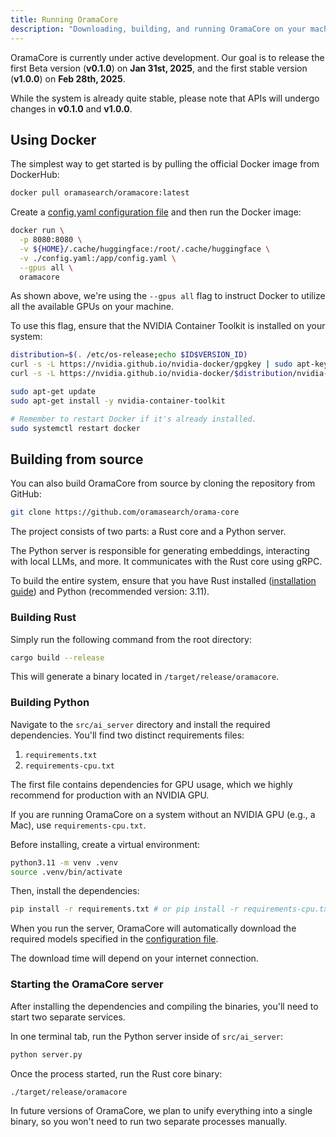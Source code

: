 ```yaml
---
title: Running OramaCore
description: "Downloading, building, and running OramaCore on your machine or in production. "
---
```


OramaCore is currently under active development. Our goal is to release the first Beta version (**v0.1.0**) on **Jan 31st, 2025**, and the first stable version (**v1.0.0**) on **Feb 28th, 2025**.

While the system is already quite stable, please note that APIs will undergo changes in **v0.1.0** and **v1.0.0**.

## Using Docker

The simplest way to get started is by pulling the official Docker image from DockerHub:

```sh
docker pull oramasearch/oramacore:latest
```

Create a [config.yaml configuration file](/docs/getting-started/configuration) and then run the Docker image:

```sh
docker run \
  -p 8080:8080 \
  -v ${HOME}/.cache/huggingface:/root/.cache/huggingface \
  -v ./config.yaml:/app/config.yaml \
  --gpus all \
  oramacore
```

As shown above, we're using the `--gpus all` flag to instruct Docker to utilize all the available GPUs on your machine.

To use this flag, ensure that the NVIDIA Container Toolkit is installed on your system:

```sh
distribution=$(. /etc/os-release;echo $ID$VERSION_ID)
curl -s -L https://nvidia.github.io/nvidia-docker/gpgkey | sudo apt-key add -
curl -s -L https://nvidia.github.io/nvidia-docker/$distribution/nvidia-docker.list | sudo tee /etc/apt/sources.list.d/nvidia-docker.list

sudo apt-get update
sudo apt-get install -y nvidia-container-toolkit

# Remember to restart Docker if it's already installed.
sudo systemctl restart docker
```

## Building from source

You can also build OramaCore from source by cloning the repository from GitHub:

```sh
git clone https://github.com/oramasearch/orama-core
```

The project consists of two parts: a Rust core and a Python server.

The Python server is responsible for generating embeddings, interacting with local LLMs, and more. It communicates with the Rust core using gRPC.

To build the entire system, ensure that you have Rust installed ([installation guide](https://www.rust-lang.org/tools/install)) and Python (recommended version: 3.11).

### Building Rust

Simply run the following command from the root directory:

```sh
cargo build --release
```

This will generate a binary located in `/target/release/oramacore`.

### Building Python

Navigate to the `src/ai_server` directory and install the required dependencies. You'll find two distinct requirements files:

1. `requirements.txt`
2. `requirements-cpu.txt`

The first file contains dependencies for GPU usage, which we highly recommend for production with an NVIDIA GPU.

If you are running OramaCore on a system without an NVIDIA GPU (e.g., a Mac), use `requirements-cpu.txt`.

Before installing, create a virtual environment:

```sh
python3.11 -m venv .venv
source .venv/bin/activate
```

Then, install the dependencies:

```sh
pip install -r requirements.txt # or pip install -r requirements-cpu.txt
```

When you run the server, OramaCore will automatically download the required models specified in the [configuration file](/docs/getting-started/configuration).

The download time will depend on your internet connection.

### Starting the OramaCore server

After installing the dependencies and compiling the binaries, you'll need to start two separate services.

In one terminal tab, run the Python server inside of `src/ai_server`:

```sh
python server.py
```

Once the process started, run the Rust core binary:

```sh
./target/release/oramacore
```

In future versions of OramaCore, we plan to unify everything into a single binary, so you won't need to run two separate processes manually.